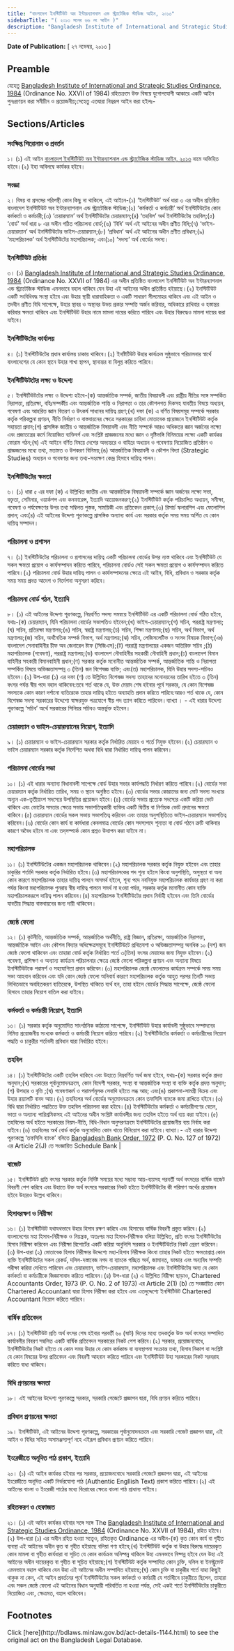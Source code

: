 ```yaml
---
title: "বাংলাদেশ ইনস্টিটিউট অব ইন্টারন্যাশনাল এন্ড স্ট্র্যাটেজিক স্টাডিজ আইন, ২০১৩"
sidebarTitle: "( ২০১৩ সনের ৬৬ নং আইন )"
description: "Bangladesh Institute of International and Strategic Studies Ordinance, 1984(Ordinance No. XXVII of 1984) রহিতক্রমে উহা পুনঃপ্রণয়নের উদ্দেশ্যে প্রণীত আইন"
---
```


**Date of Publication:** [ ২৭ নভেম্বর, ২০১৩ ]

## Preamble

যেহেতু [Bangladesh Institute of International and Strategic Studies Ordinance, 1984](/act-668.html "Bangladesh Institute of International and Strategic Studies Ordinance, 1984") (Ordinance No. XXVII of 1984) রহিতক্রমে উক্ত বিষয়ে যুগোপযোগী আকারে একটি আইন পুনঃপ্রণয়ন করা সমীচীন ও প্রয়োজনীয়;সেহেতু এতদ্বারা নিম্নরূপ আইন করা হইলঃ-

## Sections/Articles

### সংক্ষিপ্ত শিরোনাম ও প্রবর্তন

১। (১) এই আইন [বাংলাদেশ ইনস্টিটিউট অব ইন্টারন্যাশনাল এন্ড স্ট্র্যাটেজিক স্টাডিজ আইন, ২০১৩](/act-1144.html "বাংলাদেশ ইনস্টিটিউট অব ইন্টারন্যাশনাল এন্ড স্ট্র্যাটেজিক স্টাডিজ আইন, ২০১৩") নামে অভিহিত হইবে।(২) ইহা অবিলম্বে কার্যকর হইবে।

### সংজ্ঞা

২। বিষয় বা প্রসঙ্গের পরিপন্থী কোন কিছু না থাকিলে, এই আইনে-(১) ‘ইনস্টিটিউট’ অর্থ ধারা ৩ এর অধীন প্রতিষ্ঠিত বাংলাদেশ ইনস্টিটিউট অব ইন্টারন্যাশনাল এন্ড স্ট্র্যাটেজিক স্টাডিজ;(২) ‘কর্মকর্তা ও কর্মচারী’ অর্থ ইনস্টিটিউটের কোন কর্মকর্তা ও কর্মচারী;(৩) ‘চেয়ারম্যান’ অর্থ ইনস্টিটিউটের চেয়ারম্যান;(৪) ‘তহবিল’ অর্থ ইনস্টিটিউটের তহবিল;(৫) ‘বোর্ড’ অর্থ ধারা ৮ এর অধীন গঠিত পরিচালনা বোর্ড;(৬) ‘বিধি’ অর্থ এই আইনের অধীন প্রণীত বিধি;(৭) ‘ভাইস-চেয়ারম্যান’ অর্থ ইনস্টিটিউটের ভাইস-চেয়ারম্যান;(৮) ‘প্রবিধান’ অর্থ এই আইনের অধীন প্রণীত প্রবিধান;(৯) ‘মহাপরিচালক’ অর্থ ইনস্টিটিউটের মহাপরিচালক; এবং(১০) ’সদস্য’ অর্থ বোর্ডের সদস্য।

### ইনস্টিটিউট প্রতিষ্ঠা

৩। (১) [Bangladesh Institute of International and Strategic Studies Ordinance, 1984](/act-668.html "Bangladesh Institute of International and Strategic Studies Ordinance, 1984") (Ordinance No. XXVII of 1984) এর অধীন প্রতিষ্ঠিত বাংলাদেশ ইনস্টিটিউট অব ইন্টারন্যাশনাল এন্ড স্ট্র্যাটেজিক স্টাডিজ এমনভাবে বহাল থাকিবে যেন উহা এই আইনের অধীন প্রতিষ্ঠিত হইয়াছে।(২) ইনস্টিটিউট একটি সংবিধিবদ্ধ সংস্থা হইবে এবং উহার স্থায়ী ধারাবাহিকতা ও একটি সাধারণ সীলমোহর থাকিবে এবং এই আইন ও তদধীন প্রণীত বিধি সাপেক্ষে, উহার স্থাবর ও অস্থাবর উভয় প্রকার সম্পত্তি অর্জন করিবার, অধিকারে রাখিবার ও হস্তান্তর করিবার ক্ষমতা থাকিবে এবং ইনস্টিটিউট উহার নামে মামলা দায়ের করিতে পারিবে এবং উহার বিরুদ্ধেও মামলা দায়ের করা যাইবে।

### ইনস্টিটিউটের কার্যালয়

৪। (১) ইনস্টিটিউটের প্রধান কার্যালয় ঢাকায় থাকিবে।(২) ইনষ্টিটিউট উহার কার্যক্রম সুষ্ঠুভাবে পরিচালনার স্বার্থে বাংলাদেশের যে কোন স্থানে উহার শাখা স্থাপন, স্থানান্তর বা বিলুপ্ত করিতে পারিবে।

### ইনস্টিটিউটটের লক্ষ্য ও উদ্দেশ্য

৫। ইনস্টিটিউটটের লক্ষ্য ও উদ্দেশ্য হইবে-(ক) আন্তর্জাতিক সম্পর্ক, জাতীয় বিষয়াবলী এবং রাষ্ট্রীয় নীতির সঙ্গে সম্পর্কিত নিরাপত্তা, প্রতিরক্ষা, বহিঃসম্পর্কীয় এবং আন্তর্জাতিক শান্তি ও নিরাপত্তা ও তার কৌশলগত দিকসহ যাবতীয় বিষয়ে অধ্যয়ন, গবেষণা এবং আহরিত জ্ঞান বিতরণ ও উৎকর্ষ সাধনের দায়িত্ব গ্রহণ;(খ) দফা (ক) এ বর্ণিত বিষয়সমূহ সম্পর্কে সরকার কর্তৃক পরিকল্পনা প্রণয়ন, নীতি নির্ধারণ ও বাস্তবায়নের ক্ষেত্রে সরকারের চাহিদা মোতাবেক প্রয়োজনে ইনস্টিটিউট কর্তৃক সহায়তা প্রদান;(গ) প্রাসঙ্গিক জাতীয় ও আন্তর্জাতিক বিষয়াবলী এবং নীতি সম্পর্কে আরও অধিকতর জ্ঞান অর্জনের লক্ষ্যে এবং প্রজাতন্ত্রের কর্মে নিয়োজিত ব্যক্তিবর্গ এবং সংশ্লিষ্ট প্রাজ্ঞজনের মধ্যে জ্ঞান ও দৃষ্টিভঙ্গি বিনিময়ের লক্ষ্যে একটি কার্যকর ফোরাম গঠন;(ঘ) এই আইনে বর্ণিত বিষয়ে দেশের অভ্যন্তরে ও বাহিরে অধ্যয়ন ও গবেষণায় নিয়োজিত প্রতিষ্ঠান ও প্রাজ্ঞজনের মধ্যে তথ্য, মতামত ও উপকরণ বিনিময়;(ঙ) আন্তর্জাতিক বিষয়াবলী ও কৌশল বিদ্যা (Strategic Studies) অধ্যয়ন ও গবেষণার জন্য তথ্য-সংরক্ষণ কেন্দ্র হিসাবে দায়িত্ব পালন।

### ইনস্টিটিউটের ক্ষমতা

৬। (১) ধারা ৫ এর দফা (ক) এ উল্লিখিত জাতীয় এবং আন্তর্জাতিক বিষয়াবলী সম্পর্কে জ্ঞান অর্জনের লক্ষ্যে সভা, বক্তৃতা, সেমিনার, ওয়ার্কশপ এবং কনফারেন্স, ইত্যাদি আয়োজনকরণ;(২) ইনস্টিটিউট কর্তৃক পরিচালিত অধ্যয়ন, সমীক্ষা, গবেষণা ও পর্যবেক্ষণের উপর তথ্য সম্বিলত পুস্তক, সাময়িকী এবং প্রতিবেদন প্রকাশ;(৩) রিসার্চ স্কলারশিপ এবং ফেলোশিপ প্রদান; এবং(৪) এই আইনের উদ্দেশ্য পূরণকল্পে প্রাসঙ্গিক অন্যান্য কার্য এবং সরকার কর্তৃক সময় সময় অর্পিত যে কোন দায়িত্ব সম্পাদন।

### পরিচালনা ও প্রশাসন

৭। (১) ইনস্টিটিউটের পরিচালনা ও প্রশাসনের দায়িত্ব একটি পরিচালনা বোর্ডের উপর ন্যস্ত থাকিবে এবং ইনস্টিটিউট যে সকল ক্ষমতা প্রয়োগ ও কার্যসম্পাদন করিতে পারিবে, পরিচালনা বোর্ডও সেই সকল ক্ষমতা প্রয়োগ ও কার্যসম্পাদন করিতে পারিবে।(২) পরিচালনা বোর্ড উহার দায়িত্ব পালন ও কার্যসম্পাদনের ক্ষেত্রে এই আইন, বিধি, প্রবিধান ও সরকার কর্তৃক সময় সময় প্রদত্ত আদেশ ও নির্দেশনা অনুসরণ করিবে।

### পরিচালনা বোর্ড গঠন, ইত্যাদি

৮। (১) এই আইনের উদ্দেশ্য পূরণকল্পে, নিম্নবর্ণিত সদস্য সমন্বয়ে ইনস্টিটিউট এর একটি পরিচালনা বোর্ড গঠিত হইবে, যথাঃ-(ক) চেয়ারম্যান, যিনি পরিচালনা বোর্ডের সভাপতিও হইবেন;(খ) ভাইস-চেয়ারম্যান;(গ) সচিব, পররাষ্ট্র মন্ত্রণালয়;(ঘ) সচিব, প্রতিরক্ষা মন্ত্রণালয়;(ঙ) সচিব, স্বরাষ্ট্র মন্ত্রণালয়;(চ) সচিব, শিক্ষা মন্ত্রণালয়;(ছ) সচিব, অর্থ বিভাগ, অর্থ মন্ত্রণালয়;(জ) সচিব, অর্থনৈতিক সম্পর্ক বিভাগ, অর্থ মন্ত্রণালয়;(ঝ) সচিব, লেজিসলেটিভ ও সংসদ বিষয়ক বিভাগ;(ঞ) বাংলাদেশ সেনাবাহিনীর চীফ অব জেনারেল ষ্টাফ (সিজিএস);(ট) পররাষ্ট্র মন্ত্রণালয়ের একজন অতিরিক্ত সচিব ;(ঠ) মহাপরিচালক (গবেষণা), পররাষ্ট্র মন্ত্রণালয়;(ড) বাংলাদেশ নৌবাহিনীর সহকারী নৌবাহিনী প্রধান;(ঢ) বাংলাদেশ বিমান বাহিনীর সহকারী বিমানবাহিনী প্রধান;(ণ) সরকার কর্তৃক মনোনীত আন্তর্জাতিক সম্পর্ক, আন্তর্জাতিক শান্তি ও নিরাপত্তা সম্পর্কিত বিষয়ে অভিজ্ঞতাসম্পন্ন ৩ (তিন) জন বিশেষজ্ঞ ব্যক্তি; এবং(ত) মহাপরিচালক, যিনি উহার সদস্য-সচিবও হইবেন।(২) উপ-ধারা (১) এর দফা (ণ) তে উল্লিখিত বিশেষজ্ঞ সদস্য তাহাদের মনোনয়নের তারিখ হইতে ৩ (তিন) বৎসর পর্যন্ত স্বীয় পদে বহাল থাকিবেন:তবে শর্ত থাকে যে, উক্ত মেয়াদ শেষ হইবার পূর্বে সরকার, যে কোন বিশেষজ্ঞ সদস্যকে কোন কারণ দর্শানো ব্যতিরেকে তাহার দায়িত্ব হইতে অব্যাহতি প্রদান করিতে পারিবে:আরও শর্ত থাকে যে, কোন বিশেষজ্ঞ সদস্য সরকারের উদ্দেশ্যে স্বাক্ষরযুক্ত পত্রযোগে স্বীয় পদ ত্যাগ করিতে পারিবেন।ব্যাখ্যা । - এই ধারার উদ্দেশ্য পূরণকল্পে ‘সচিব’ অর্থে সরকারের সিনিয়র সচিবও অন্তর্ভুক্ত হইবেন।

### চেয়ারম্যান ও ভাইস-চেয়ারম্যানের নিয়োগ, ইত্যাদি

৯। (১) চেয়ারম্যান ও ভাইস-চেয়ারম্যান সরকার কর্তৃক নির্ধারিত মেয়াদে ও শর্তে নিযুক্ত হইবেন।(২) চেয়ারম্যান ও ভাইস চেয়ারম্যান সরকার কর্তৃক নির্দেশিত অথবা বিধি দ্বারা নির্ধারিত দায়িত্ব পালন করিবেন।

### পরিচালনা বোর্ডের সভা

১০। (১) এই ধারার অন্যান্য বিধানাবলী সাপেক্ষে বোর্ড উহার সভার কার্যপদ্ধতি নির্ধারণ করিতে পারিবে।(২) বোর্ডের সভা চেয়ারম্যান কর্তৃক নির্ধারিত তারিখ, সময় ও স্থানে অনুষ্ঠিত হইবে।(৩) বোর্ডের সভার কোরামের জন্য মোট সদস্য সংখ্যার অন্যূন এক-তৃতীয়াংশ সদস্যের উপস্থিতির প্রয়োজন হইবে।(৪) বোর্ডের সভায় প্রত্যেক সদস্যের একটি করিয়া ভোট থাকিবে এবং ভোটের সমতার ক্ষেত্রে সভায় সভাপতিত্বকারী ব্যক্তির একটি দ্বিতীয় বা নির্ণায়ক ভোট প্রদানের ক্ষমতা থাকিবে।(৫) চেয়ারম্যান বোর্ডের সকল সভায় সভাপতিত্ব করিবেন এবং তাহার অনুপস্থিতিতে ভাইস-চেয়ারম্যান সভাপতিত্ব করিবেন।(৬) বোর্ডের কোন কার্য বা কার্যধারা কেবলমাত্র বোর্ডের কোন সদস্যপদে শূন্যতা বা বোর্ড গঠনে ত্রুটি থাকিবার কারণে অবৈধ হইবে না এবং তদ্‌সম্পর্কে কোন প্রশ্নও উত্থাপন করা যাইবে না।

### মহাপরিচালক

১১। (১) ইনস্টিটিউটের একজন মহাপরিচালক থাকিবেন।(২) মহাপরিচালক সরকার কর্তৃক নিযুক্ত হইবেন এবং তাহার চাকুরির শর্তাদি সরকার কর্তৃক নির্ধারিত হইবে।(৩) মহাপরিচালকের পদ শূন্য হইলে কিংবা অনুপস্থিতি, অসুস্থতা বা অন্য কোন কারণে মহাপরিচালক তাহার দায়িত্ব পালনে অসমর্থ হইলে, শূন্য পদে নবনিযুক্ত মহাপরিচালক কার্যভার গ্রহণ না করা পর্যন্ত কিংবা মহাপরিচালক পুনরায় স্বীয় দায়িত্ব পালনে সমর্থ না হওয়া পর্যন্ত, সরকার কর্তৃক মনোনীত কোন ব্যক্তি মহাপরিচালকরূপে দায়িত্ব পালন করিবেন।(৪) মহাপরিচালক ইনস্টিটিউটের প্রধান নির্বাহী হইবেন এবং তিনি বোর্ডের যাবতীয় সিদ্ধান্ত বাস্তবায়নের জন্য দায়ী থাকিবেন।

### জ্যেষ্ঠ ফেলো

১২। (১) কূটনীতি, আন্তর্জাতিক সম্পর্ক, আন্তর্জাতিক অর্থনীতি, রাষ্ট্র বিজ্ঞান, প্রতিরক্ষা, আন্তর্জাতিক নিরাপত্তা, আন্তর্জাতিক আইন এবং কৌশল বিদ্যার অধিক্ষেত্রসমূহে ইনস্টিটিউটে প্রথিতযশা ও অভিজ্ঞতাসম্পন্ন অনধিক ১০ (দশ) জন জ্যেষ্ঠ ফেলো থাকিবেন এবং তাহারা বোর্ড কর্তৃক নির্ধারিত শর্তে ৩(তিন) বৎসর মেয়াদের জন্য নিযুক্ত হইবেন।(২) গবেষণা, প্রশিক্ষণ ও অন্যান্য কার্যক্রম পরিচালনার ক্ষেত্রে জ্যেষ্ঠ ফেলো পরিকল্পনা প্রণয়ন এবং অন্যান্য বিষয়ে ইনস্টিটিউটকে পরামর্শ ও সহযোগিতা প্রদান করিবেন।(৩) মহাপরিচালক জ্যেষ্ঠ ফেলোদের কার্যক্রম সম্পর্কে সময় সময় সভা আহবান করিবেন এবং যদি কোন জ্যেষ্ঠ ফেলো অনিবার্য কারণে মহাপরিচালক কর্তৃক আহুত পরপর তিনটি সভায় লিখিতভাবে অবহিতকরণ ব্যতিরেকে, উপস্থিত থাকিতে ব্যর্থ হন, তাহা হইলে বোর্ডের সিদ্ধান্ত সাপেক্ষে, জ্যেষ্ঠ ফেলো হিসাবে তাহার নিয়োগ বাতিল করা যাইবে।

### কর্মকর্তা ও কর্মচারী নিয়োগ, ইত্যাদি

১৩। (১) সরকার কর্তৃক অনুমোদিত সাংগঠনিক কাঠামো সাপেক্ষে, ইনস্টিটিউট উহার কার্যাবলী সুষ্ঠুভাবে সম্পাদনের নিমিত্ত প্রয়োজনীয় সংখ্যক কর্মকর্তা ও কর্মচারী নিয়োগ করিতে পারিবে।(২) ইনস্টিটিউটের কর্মকর্তা ও কর্মচারীদের নিয়োগ পদ্ধতি ও চাকুরীর শর্তাবলী প্রবিধান দ্বারা নির্ধারিত হইবে।

### তহবিল

১৪। (১) ইনস্টিটিউটের একটি তহবিল থাকিবে এবং উহাতে নিম্নবর্ণিত অর্থ জমা হইবে, যথাঃ-(ক) সরকার কর্তৃক প্রদত্ত অনুদান;(খ) সরকারের পূর্বানুমোদনক্রমে, কোন বিদেশী সরকার, সংস্থা বা আন্তর্জাতিক সংস্থা বা ব্যক্তি কর্তৃক প্রদত্ত অনুদান;(গ) উপহার ও বৃত্তি ;(ঘ) গবেষণাকর্ম ও পরামর্শমূলক সেবাদি হইতে লব্ধ আয়; এবং(ঙ) প্রকাশনা-সামগ্রী বিক্রয় এবং উহার রয়্যালটি বাবদ আয়।(২) তহবিলের অর্থ বোর্ডের অনুমোদনক্রমে কোন তফসিলি ব্যাংকে জমা রাখিতে হইবে।(৩) বিধি দ্বারা নির্ধারিত পদ্ধতিতে উক্ত তহবিল পরিচালনা করা হইবে।(৪) ইনস্টিটিউটের কর্মকর্তা ও কর্মচারীগণের বেতন, ভাতা ও অন্যান্য পারিশ্রমিকসহ এই আইনের অধীন সংশ্লিষ্ট কার্যাবলীর জন্য তহবিল হইতে অর্থ ব্যয় করা যাইবে।(৫) তহবিলের অর্থ হইতে সরকারের নিয়ম-নীতি, বিধি-বিধান অনুসরণক্রমে ইনস্টিটিউটের প্রয়োজনীয় ব্যয় নির্বাহ করা যাইবে।(৬) তহবিলের অর্থ বোর্ড কর্তৃক অনুমোদিত কোন খাতে বিনিয়োগ করা যাইবে।ব্যাখ্যা।- এই ধারার উদ্দেশ্য পূরণকল্পে ‘তফসিলি ব্যাংক’ বলিতে [Bangladesh Bank Order, 1972](/act-415.html "Bangladesh Bank Order, 1972 ") (P. O. No. 127 of 1972) এর Article 2(J) তে সংজ্ঞায়িত Schedule Bank |

### বাজেট

১৫। ইনস্টিটিউট প্রতি বৎসর সরকার কর্তৃক নির্দিষ্ট সময়ের মধ্যে সম্ভাব্য আয়-ব্যয়সহ পরবর্তী অর্থ বৎসরের বার্ষিক বাজেট বিবরণী পেশ করিবে এবং উহাতে উক্ত অর্থ বৎসরে সরকারের নিকট হইতে ইনস্টিটিউটের কী পরিমাণ অর্থের প্রয়োজন হইবে উহারও উল্লেখ থাকিবে।

### হিসাবরক্ষণ ও নিরীক্ষা

১৬। (১) ইনস্টিটিউট যথাযথভাবে উহার হিসাব রক্ষণ করিবে এবং হিসাবের বার্ষিক বিবরণী প্রস্তুত করিবে।(২) বাংলাদেশের মহা হিসাব-নিরীক্ষক ও নিয়ন্ত্রক, অতঃপর মহা হিসাব-নিরীক্ষক বলিয়া উল্লিখিত, প্রতি বৎসর ইনস্টিটিউটের হিসাব নিরীক্ষা করিবেন এবং নিরীক্ষা রিপোর্টের একটি করিয়া অনুলিপি সরকার ও ইনস্টিটিউটের নিকট প্রেরণ করিবেন।(৩) উপ-ধারা (২) মোতাবেক হিসাব নিরীক্ষার উদ্দেশ্যে মহা-হিসাব নিরীক্ষক কিংবা তাহার নিকট হইতে ক্ষমতাপ্রাপ্ত কোন ব্যক্তি ইনস্টিটিউটের সকল রেকর্ড, দলিল-দস্তাবেজ নগদ বা ব্যাংকে গচ্ছিত অর্থ, জামানত, ভান্ডার এবং অন্যবিধ সম্পত্তি পরীক্ষা করিয়া দেখিতে পারিবেন এবং চেয়ারম্যান, ভাইস-চেয়ারম্যান, মহাপরিচালক এবং ইনস্টিটিউটের অন্য যে কোন কর্মকর্তা বা কর্মচারীকে জিজ্ঞাসাবাদ করিতে পারিবেন।(৪) উপ-ধারা (২) এ উল্লিখিত নিরীক্ষা ছাড়াও, Chartered Accountants Order, 1973 (P. O. No. 2 of 1973) এর Article 2(1) (b) তে সংজ্ঞায়িত কোন Chartered Accountant দ্বারা হিসাব নিরীক্ষা করা হইবে এবং এতদুদ্দেশ্যে ইনস্টিটিউট Chartered Accountant নিয়োগ করিতে পারিবে।

### বার্ষিক প্রতিবেদন

১৭। (১) ইনস্টিটিউট প্রতি অর্থ বৎসর শেষ হইবার পরবর্তী ৬০ (ষাট) দিনের মধ্যে তদকর্তৃক উক্ত অর্থ বৎসরে সম্পাদিত কার্যাবলীর বিবরণ সম্বলিত একটি বার্ষিক প্রতিবেদন সরকারের নিকট পেশ করিবে।(২) সরকার, প্রয়োজনবোধে, ইনস্টিটিউটের নিকট হইতে যে কোন সময় উহার যে কোন কর্মকান্ড বা ব্যবস্থাপনা সংক্রান্ত তথ্য, হিসাব নিকাশ বা সংশ্লিষ্ট যে কোন বিষয়ের উপর প্রতিবেদন এবং বিবরণী আহবান করিতে পারিবে এবং ইনস্টিটিউট উহা সরকারের নিকট সরবরাহ করিতে বাধ্য থাকিবে।

### বিধি প্রণয়নের ক্ষমতা

১৮। এই আইনের উদ্দেশ্য পূরণকল্পে সরকার, সরকারি গেজেটে প্রজ্ঞাপন দ্বারা, বিধি প্রণয়ন করিতে পারিবে।

### প্রবিধান প্রণয়নের ক্ষমতা

১৯। ইনস্টিটিউট, এই আইনের উদ্দেশ্য পূরণকল্পে, সরকারের পূর্বানুমোদনক্রমে এবং সরকারি গেজেট প্রজ্ঞাপন দ্বারা, এই আইন ও বিধির সহিত অসামঞ্জস্যপূর্ণ নহে এইরূপ প্রবিধান প্রণয়ন করিতে পারিবে।

### ইংরেজীতে অনূদিত পাঠ প্রকাশ, ইত্যাদি

২০। (১) এই আইন কার্যকর হইবার পর সরকার, প্রয়োজনবোধে সরকারি গেজেটে প্রজ্ঞাপন দ্বারা, এই আইনের ইংরেজীতে অনূদিত একটি নির্ভরযোগ্য পাঠ (Authentic Engllish Text) প্রকাশ করিতে পারিবে।(২) এই আইনের বাংলা ও ইংরেজী পাঠের মধ্যে বিরোধের ক্ষেত্রে বাংলা পাঠ প্রাধান্য পাইবে।

### রহিতকরণ ও হেফাজত

২১। (১) এই আইন কার্যকর হইবার সঙ্গে সঙ্গে The [Bangladesh Institute of International and Strategic Studies Ordinance, 1984](/act-668.html "Bangladesh Institute of International and Strategic Studies Ordinance, 1984") (Ordinance No. XXVII of 1984), রহিত হইবে।(২) উপ-ধারা (১) এর অধীন রহিত হওয়া সত্ত্বেও, রহিতকৃত Ordinance এর অধীন-(ক) কৃত কোন কার্য বা গৃহীত ব্যবস্থা এই আইনের অধীন কৃত বা গৃহীত হইয়াছে বলিয়া গণ্য হইবে;(খ) ইনস্টিটিউট কর্তৃক বা উহার বিরুদ্ধে দায়েরকৃত কোন মামলা বা গৃহীত কার্যধারা বা সূচিত যে কোন কার্যক্রম অনিষ্পন্ন থাকিলে উহা এমনভাবে নিষ্পন্ন হইবে যেন উহা এই আইনের অধীন দায়েরকৃত বা গৃহীত বা সূচিত হইয়াছে;(গ) ইনস্টিটিউট কর্তৃক সম্পাদিত কোন চুক্তি, দলিল বা ইনস্ট্রুমেন্ট এমনভাবে বহাল থাকিবে যেন উহা এই আইনের অধীন সম্পাদিত হইয়াছে;(ঘ) কোন চুক্তি বা চাকুরীর শর্তে যাহা কিছুই থাকুক না কেন, এই আইন প্রবর্তনের পূর্বে ইনস্টিটিউটের সকল কর্মকর্তা ও কর্মচারী যে শর্তাধীনে চাকুরীতে ছিলেন, তাহারা এবং সকল জ্যেষ্ঠ ফেলো এই আইনের বিধান অনুযায়ী পরিবর্তিত না হওয়া পর্যন্ত, সেই একই শর্তে ইনস্টিটিউটের চাকুরীতে নিয়োজিত এবং, ক্ষেত্রমত, বহাল থাকিবেন।

## Footnotes

<Note>
  Click [here](http://bdlaws.minlaw.gov.bd/act-details-1144.html) to see the original act on the Bangladesh Legal Database.
</Note>
